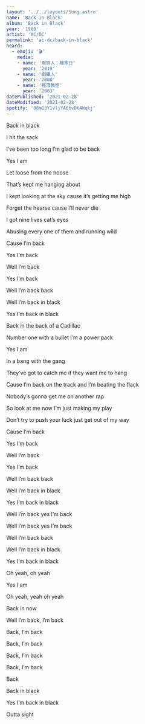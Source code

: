 ```yaml
---
layout: '../../layouts/Song.astro'
name: 'Back in Black'
album: 'Back in Black'
year: '1980'
artist: 'AC/DC'
permalink: 'ac-dc/back-in-black'
heard:
  - emoji: '🎬'
    media:
    - name: '蜘蛛人：離家日'
      year: '2019'
    - name: '鋼鐵人'
      year: '2008'
    - name: '搖滾教室'
      year: '2003'
datePublished: '2021-02-28'
dateModified: '2021-02-28'
spotify: '08mG3Y1vljYA6bvDt4Wqkj'
---
```


<LyricSection>

Back in black

I hit the sack

I&rsquo;ve been too long I&rsquo;m glad to be back

Yes I am

Let loose from the noose

That&rsquo;s kept me hanging about

I kept looking at the sky cause it&rsquo;s getting me high

Forget the hearse cause I&rsquo;ll never die

I got nine lives cat&rsquo;s eyes

Abusing every one of them and running wild

Cause I&rsquo;m back

Yes I&rsquo;m back

Well I&rsquo;m back

Yes I&rsquo;m back

Well I&rsquo;m back back

Well I&rsquo;m back in black

Yes I&rsquo;m back in black

</LyricSection>

<LyricSection>

Back in the back of a Cadillac

Number one with a bullet I&rsquo;m a power pack

Yes I am

In a bang with the gang

They&rsquo;ve got to catch me if they want me to hang

Cause I&rsquo;m back on the track and I&rsquo;m beating the flack

Nobody&rsquo;s gonna get me on another rap

So look at me now I&rsquo;m just making my play

Don&rsquo;t try to push your luck just get out of my way

Cause I&rsquo;m back

Yes I&rsquo;m back

Well I&rsquo;m back

Yes I&rsquo;m back

Well I&rsquo;m back back

Well I&rsquo;m back in black

Yes I&rsquo;m back in black

</LyricSection>

<LyricSection>

Well I&rsquo;m back yes I&rsquo;m back

Well I&rsquo;m back yes I&rsquo;m back

Well I&rsquo;m back back

Well I&rsquo;m back in black

Yes I&rsquo;m back in black

</LyricSection>

<LyricSection>

Oh yeah, oh yeah

Yes I am

Oh yeah, yeah oh yeah

Back in now

</LyricSection>

<LyricSection>

Well I&rsquo;m back, I&rsquo;m back

Back, I&rsquo;m back

Back, I&rsquo;m back

Back, I&rsquo;m back

Back, I&rsquo;m back

Back

Back in black

Yes I&rsquo;m back in black

</LyricSection>


<LyricSection>

Outta sight

</LyricSection>
